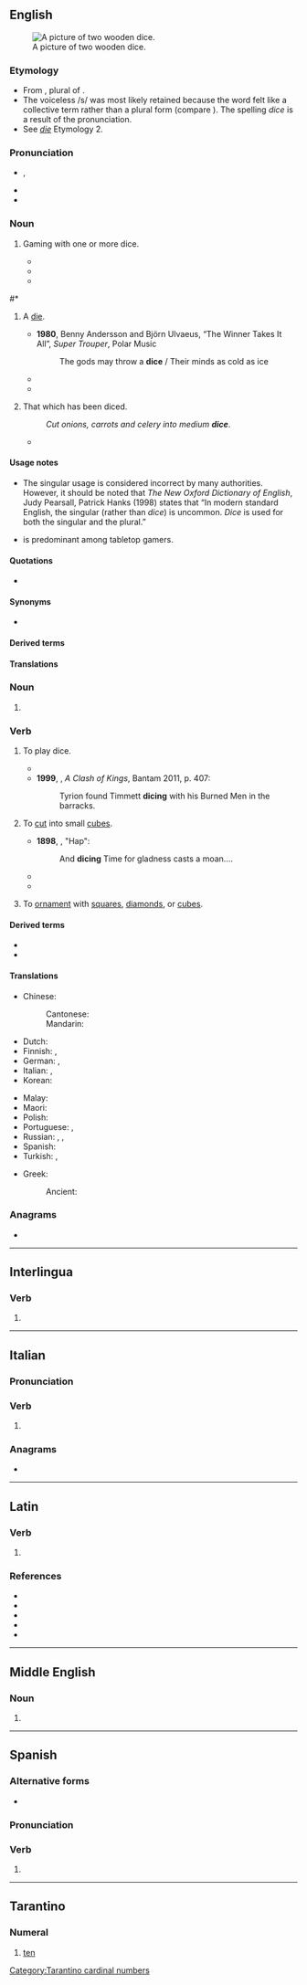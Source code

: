 {{also|Dice}}
==English==
{{wikipedia}}
[[Image:Dices6-1.png|thumb|right|A picture of two wooden dice.]]

===Etymology===
* From {{inh|en|enm|dys|}}, plural of {{m|enm|dy}}.
* The voiceless /s/ was most likely retained because the word felt like a collective term rather than a plural form (compare {{m|en|pence}}). The spelling ''dice'' is a result of the pronunciation.
* See ''[[die#Etymology 2|die]]'' Etymology 2.

===Pronunciation===
* {{enPR|dīs}}, {{IPA|en|/daɪs/}}
* {{audio|en|en-us-dice.ogg|Audio (US)}}
* {{rhymes|en|aɪs|s=1}}

===Noun===
{{en-noun|~|dice|s}}

# {{lb|en|uncountable}} Gaming with one or more dice.
#* {{RQ:Conrad Heart of Darkness|passage=Or think of a decent young citizen in a toga—perhaps too much '''dice''', you know—coming out here in the train of some prefect, or tax-gatherer, or trader even, to mend his fortunes.}}
#* {{quote-book|en|title=Heredity and the nature of man|author={{w|Theodosius Grigorievich Dobzhansky}}|year=1964|passage=On the other hand, evolution is not a matter of chance, even in the sense in which a game of '''dice''' is a game of chance.}}
#* {{quote-book|en|1971|Albert Einstein, Max Born, and Hedwig Born. Irene Born (tr.)|The Born-Einstein Letters|https://www.worldcat.org/title/born-einstein-letters-correspondence-between-albert-einstein-and-max-and-hedwig-born-from-1916-to-1955/oclc/721311064|91|I, at any rate, am convinced that ''He'' is not playing at '''dice'''.}}
<!-- (Original: ''Jedenfalls bin ich überzeugt, dass der Alte nicht würfelt.'' December 4, 1926. Albert Einstein. -->
#* {{quote-book|en|title=Mathematics and the Unexpected|page=67|author=Ivar Ekeland|year=1990|passage=The problem is that no one can throw a die twice in precisely the same way, and this is why '''dice''' is a game of chance and not a skill.}}
# {{lb|en|countable|proscribed|_|by some; standard in British English}} A [[die#Noun|die]].
#* '''1980''', Benny Andersson and Björn Ulvaeus, “The Winner Takes It All”, ''Super Trouper'', Polar Music
#*: The gods may throw a '''dice''' / Their minds as cold as ice
#* {{quote-book|en|year=1945|title=Prospero's Cell: A Guide to the Landscape and Manners of the Island of Corfu|author={{w|Lawrence Durrell}}|passage=A white house set like a '''dice''' on a rock already venerable with the scars of wind and water.}}
#* {{quote-book|en|title=A Companion to Phenomenology and Existentialism|page=106|author={{w|Hubert L. Dreyfus}}, Mark A. Wrathall|year=2009|passage=When we see a '''dice''', we see an object which has six sides, some of which can be seen from where we are, others can be seen if we twist it or move around it.}}
# {{lb|en|uncountable|formerly|_|countable|cooking}} That which has been diced.
#: ''Cut onions, carrots and celery into medium '''dice'''''.
#* {{quote-book|en|passage=If your worship is inclined to take a small draught of good wine, though not very cool, I have here a calabash full of the best, and some '''dices''' of Tronchon cheese|title=The history and adventures of the renowned Don Quixote|volumes=3-4|by={{w|Miguel de Cervantes}} Saavedra|author={{w|Tobias George Smollett}}|edition=5|year=1782}}

====Usage notes====
* The singular usage is considered incorrect by many authorities. However, it should be noted that ''The New Oxford Dictionary of English'', Judy Pearsall, Patrick Hanks (1998) states that “In modern standard English, the singular {{m|en|die}} (rather than ''dice'') is uncommon. ''Dice'' is used for both the singular and the plural.”
* {{m|en|die|Die}} is predominant among tabletop gamers.

====Quotations====
* {{seeCites|en}}

====Synonyms====
* {{l|en|astragals}}

====Derived terms====
{{der4|en|dice divination|dice game|dicey|drugstore dice|no dice|percentile dice|precision dice|roll the dice|bale of dice|dice box|dice coal|dice mechanic|dice run|dice shaker|dice snake|dice tower|electric dice|God does not play dice with the universe|let the dice fall where they may|liar's dice|loaded dice|pass-dice|percentage dic}}

====Translations====
{{trans-see|polyhedron used in games of chance|die}}

===Noun===
{{head|en|noun form}}

# {{en-irregular plural of|die}}

===Verb===
{{en-verb}}

# {{lb|en|intransitive}} To play dice.
#* {{RQ:Shakespeare Henry 4-1|III|iii|text=Virtuous enough; swore little; '''diced''' not above seven times — a week}}
#* '''1999''', {{w|George R.R. Martin}}, ''A Clash of Kings'', Bantam 2011, p. 407:
#*: Tyrion found Timmett '''dicing''' with his Burned Men in the barracks.
# {{lb|en|transitive}} To [[cut]] into small [[cube]]s.
#* '''1898''', {{w|Thomas Hardy}}, "Hap":
#*: And '''dicing''' Time for gladness casts a moan....
#* {{quote-journal|en|1928||Carrots and Beets in Turnip Border|The Ladies' Home Journal||109|'''Dice''' the vegetables and heat in the double boiler with butter, pepper and salt.|volume=45}}
#* {{quote-journal|en
|title=How our home delivery habit reshaped the world|author=Samanth Subramanian|date=November 21 2019|journal=The Guardian|url=https://www.theguardian.com/technology/2019/nov/21/how-our-home-delivery-habit-reshaped-the-world
|passage=But as our urban lives have grown more pressed for time, we have '''diced''' our opportunity costs finer and finer; from budgeting days or slabs of hours, we have come to rationing minutes. }}
# {{lb|en|transitive}} To [[ornament]] with [[square]]s, [[diamond]]s, or [[cube]]s.

====Derived terms====
* {{l|en|dice with death}}
* {{l|en|slice and dice}}

====Translations====
{{trans-top|to cut into small cubes}}
* Chinese:
*: Cantonese: {{t|yue|切粒|tr=cit3 lap1|sc=Hani}}
*: Mandarin: {{t|cmn|切成丁|tr=qiē chéng dīng|sc=Hani}}
* Dutch: {{t|nl|[[in]] [[blok]]jes [[snijden]]}}
* Finnish: {{t+|fi|kuutioida}}, {{t|fi|[[leikata]] [[kuutioiksi]]}}
* German: {{t+|de|würfeln}}, {{t|de|[[in]] [[Würfel]] [[schneiden]]}}
* Italian: {{t|it|fare a dadini}}, {{t|it|tagliare a dadini}}
* Korean: {{t|ko|깎뚝 썰다}}
{{trans-mid}}
* Malay: {{t|ms|potong dadu}}
* Maori: {{t|mi|tapatapahi}}
* Polish: {{t|pl|kroić w kostkę}}
* Portuguese: {{t|pt|[[cortar]] [[em]] [[cubinhos]]}}, {{t+|pt|picar}}
* Russian: {{t|ru|[[ре́зать]] [[кубик|ку́биками]]|impf}}, {{t|ru|[[нареза́ть]] [[кубик|ку́биками]]|impf}}, {{t|ru|[[наре́зать]] [[кубик|ку́биками]]|pf}} {{qualifier|imperfective/perfective have different word stress}}
* Spanish: {{t|es|[[cortar]] [[en]] [[cubos]]}}
* Turkish: {{t|tr|[[küp]] [[şekil|şeklinde]] [[doğramak]]}}, {{t|tr|[[zar]] [[şekil|şeklinde]] [[kesmek]]}}
{{trans-bottom}}

{{trans-top|to play dice}}
* Greek: {{t|el|παίζω ζάρια}}
*: Ancient: {{t|grc|κυβεύω}}
{{trans-mid}}
{{trans-bottom}}

===Anagrams===
* {{anagrams|en|a=cdei|-cide|cedi|deci-|iced}}

----

==Interlingua==

===Verb===
{{head|ia|verb form}}

# {{ia-form of|dic|e}}

----

==Italian==

===Pronunciation===
{{it-pr|dìce}}

===Verb===
{{head|it|verb form}}

# {{inflection of|it|dire||3|s|pres|indc}}

===Anagrams===
* {{anagrams|it|a=cdei|cedi|deci-}}

----

==Latin==

===Verb===
{{la-verb-form|dīce}}

# {{lb|la|archaic}} {{inflection of|la|dīcō||2|s|pres|actv|impr}}

===References===
* {{R:L&S}}
* {{R:Gaffiot}}
* {{R:PersEnc}}
* {{R:Peck}}
* {{R:Smith's Persons}}

----

==Middle English==

===Noun===
{{head|enm|noun}}

# {{alt form|enm|dees}}

----

==Spanish==

===Alternative forms===
* {{l|es|dize}} {{q|archaic}}

===Pronunciation===
{{es-pr}}

===Verb===
{{head|es|verb form}}

# {{es-verb form of|decir}}

----

==Tarantino==

===Numeral===
{{head|roa-tar|numeral}}

# [[ten]]

[[Category:Tarantino cardinal numbers]]
